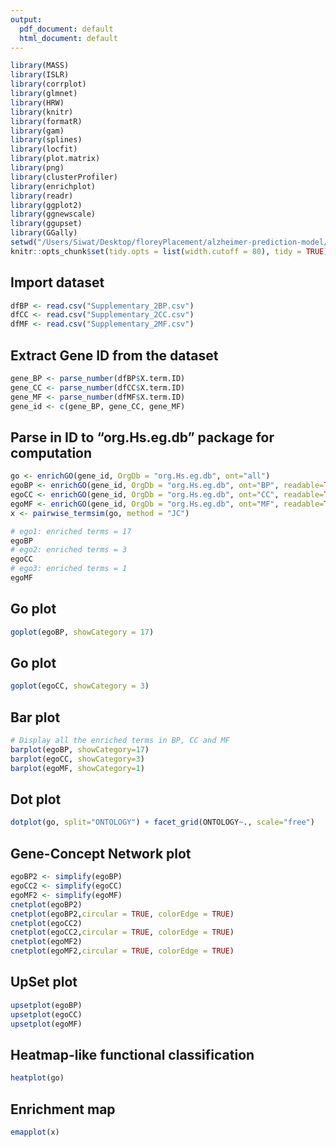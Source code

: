 ```yaml
---
output:
  pdf_document: default
  html_document: default
---
```

```r
library(MASS)
library(ISLR)
library(corrplot)
library(glmnet)
library(HRW)
library(knitr)
library(formatR)
library(gam)
library(splines)
library(locfit)
library(plot.matrix)
library(png)
library(clusterProfiler)
library(enrichplot)
library(readr)
library(ggplot2)
library(ggnewscale)
library(ggupset)
library(GGally)  
setwd("/Users/Siwat/Desktop/floreyPlacement/alzheimer-prediction-model/R")
knitr::opts_chunk$set(tidy.opts = list(width.cutoff = 80), tidy = TRUE)
```

## Import dataset 
```r
dfBP <- read.csv("Supplementary_2BP.csv")
dfCC <- read.csv("Supplementary_2CC.csv")
dfMF <- read.csv("Supplementary_2MF.csv")
```

## Extract Gene ID from the dataset
```r
gene_BP <- parse_number(dfBP$X.term.ID)
gene_CC <- parse_number(dfCC$X.term.ID)
gene_MF <- parse_number(dfMF$X.term.ID)
gene_id <- c(gene_BP, gene_CC, gene_MF)
```

## Parse in ID to "org.Hs.eg.db" package for computation
```r
go <- enrichGO(gene_id, OrgDb = "org.Hs.eg.db", ont="all")
egoBP <- enrichGO(gene_id, OrgDb = "org.Hs.eg.db", ont="BP", readable=TRUE)
egoCC <- enrichGO(gene_id, OrgDb = "org.Hs.eg.db", ont="CC", readable=TRUE)
egoMF <- enrichGO(gene_id, OrgDb = "org.Hs.eg.db", ont="MF", readable=TRUE)
x <- pairwise_termsim(go, method = "JC")

# ego1: enriched terms = 17
egoBP
# ego2: enriched terms = 3
egoCC
# ego3: enriched terms = 1
egoMF
```

## Go plot
```r
goplot(egoBP, showCategory = 17)
```
## Go plot
```r
goplot(egoCC, showCategory = 3)
```

## Bar plot
```r
# Display all the enriched terms in BP, CC and MF
barplot(egoBP, showCategory=17)
barplot(egoCC, showCategory=3)
barplot(egoMF, showCategory=1)
```

## Dot plot
```r
dotplot(go, split="ONTOLOGY") + facet_grid(ONTOLOGY~., scale="free")
```
## Gene-Concept Network plot
```r
egoBP2 <- simplify(egoBP)
egoCC2 <- simplify(egoCC)
egoMF2 <- simplify(egoMF)
cnetplot(egoBP2)
cnetplot(egoBP2,circular = TRUE, colorEdge = TRUE)
cnetplot(egoCC2)
cnetplot(egoCC2,circular = TRUE, colorEdge = TRUE)
cnetplot(egoMF2)
cnetplot(egoMF2,circular = TRUE, colorEdge = TRUE)
```

## UpSet plot
```r
upsetplot(egoBP)
upsetplot(egoCC)
upsetplot(egoMF)
```

## Heatmap-like functional classification
```r
heatplot(go)
```

## Enrichment map
```r
emapplot(x)
```

